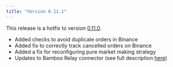 ```yaml
---
title: "Version 0.11.1"
---
```


This release is a hotfix to version [0.11.0](/release-notes/0.11.0).

- Added checks to avoid duplicate orders in Binance
- Added fix to correctly track cancelled orders on Binance
- Added a fix for reconfiguring pure market making strategy
- Updates to Bamboo Relay connector (see full description [here](https://github.com/CoinAlpha/hummingbot/pull/500))
